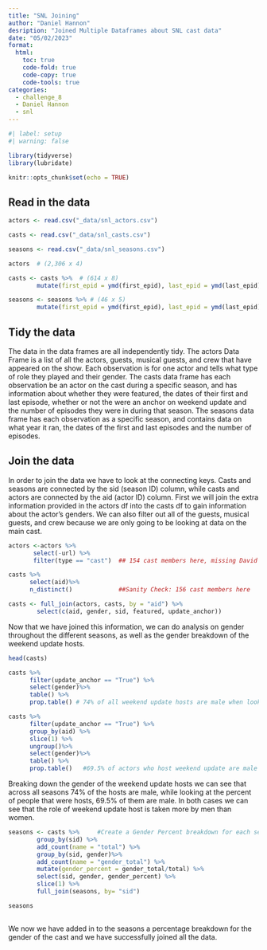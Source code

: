 ```yaml
---
title: "SNL Joining"
author: "Daniel Hannon"
desription: "Joined Multiple Dataframes about SNL cast data"
date: "05/02/2023"
format:
  html:
    toc: true
    code-fold: true
    code-copy: true
    code-tools: true
categories:
  - challenge_8
  - Daniel Hannon
  - snl
---
```


```r
#| label: setup
#| warning: false

library(tidyverse)
library(lubridate)

knitr::opts_chunk$set(echo = TRUE)
```

## Read in the data 

```r
actors <- read.csv("_data/snl_actors.csv")

casts <- read.csv("_data/snl_casts.csv")

seasons <- read.csv("_data/snl_seasons.csv")

actors  # (2,306 x 4)

casts <- casts %>%  # (614 x 8)
        mutate(first_epid = ymd(first_epid), last_epid = ymd(last_epid))

seasons <- seasons %>% # (46 x 5)
        mutate(first_epid = ymd(first_epid), last_epid = ymd(last_epid))

```

## Tidy the data

The data in the data frames are all independently tidy. The actors Data Frame is a list of all the actors, guests, musical guests, and crew that have appeared on the show. Each observation is for one actor and tells what type of role they played and their gender. The casts data frame has each observation be an actor on the cast during a specific season, and has information about whether they were featured, the dates of their first and last episode, whether or not the were an anchor on weekend update and the number of episodes they were in during that season. The seasons data frame has each observation as a specific season, and contains data on what year it ran, the dates of the first and last episodes and the number of episodes. 

## Join the data

In order to join the data we have to look at the connecting keys. Casts and seasons are connected by the sid (season ID) column, while casts and actors are connected by the aid (actor ID) column. First we will join the extra information provided in the actors df into the casts df to gain information about the actor's genders. We can also filter out all of the guests, musical guests, and crew because we are only going to be looking at data on the main cast. 

```r
actors <-actors %>%
       select(-url) %>%
       filter(type == "cast")  ## 154 cast members here, missing David Spade and Gilbert Gottfried

casts %>%
      select(aid)%>%
      n_distinct()             ##Sanity Check: 156 cast members here 

casts <- full_join(actors, casts, by = "aid") %>%
        select(c(aid, gender, sid, featured, update_anchor))

```
Now that we have joined this information, we can do analysis on gender throughout the different seasons, as well as the gender breakdown of the weekend update hosts. 

```r
head(casts) 

casts %>%
      filter(update_anchor == "True") %>%
      select(gender)%>%
      table() %>%
      prop.table() # 74% of all weekend update hosts are male when looking at every season 

casts %>%
      filter(update_anchor == "True") %>%
      group_by(aid) %>%
      slice(1) %>%
      ungroup()%>%
      select(gender)%>%
      table() %>%
      prop.table()   #69.5% of actors who host weekend update are male 

```
Breaking down the gender of the weekend update hosts we can see that across all seasons 74% of the hosts are male, while looking at the percent of people that were hosts, 69.5% of them are male. In both cases we can see that the role of weekend update host is taken more by men than women. 

```r
seasons <- casts %>%     #Create a Gender Percent breakdown for each season
        group_by(sid) %>%
        add_count(name = "total") %>%
        group_by(sid, gender)%>%
        add_count(name = "gender_total") %>%
        mutate(gender_percent = gender_total/total) %>%
        select(sid, gender, gender_percent) %>%
        slice(1) %>%
        full_join(seasons, by= "sid")

seasons
        
```
We now we have added in to the seasons a percentage breakdown for the gender of the cast and we have successfully joined all the data.
